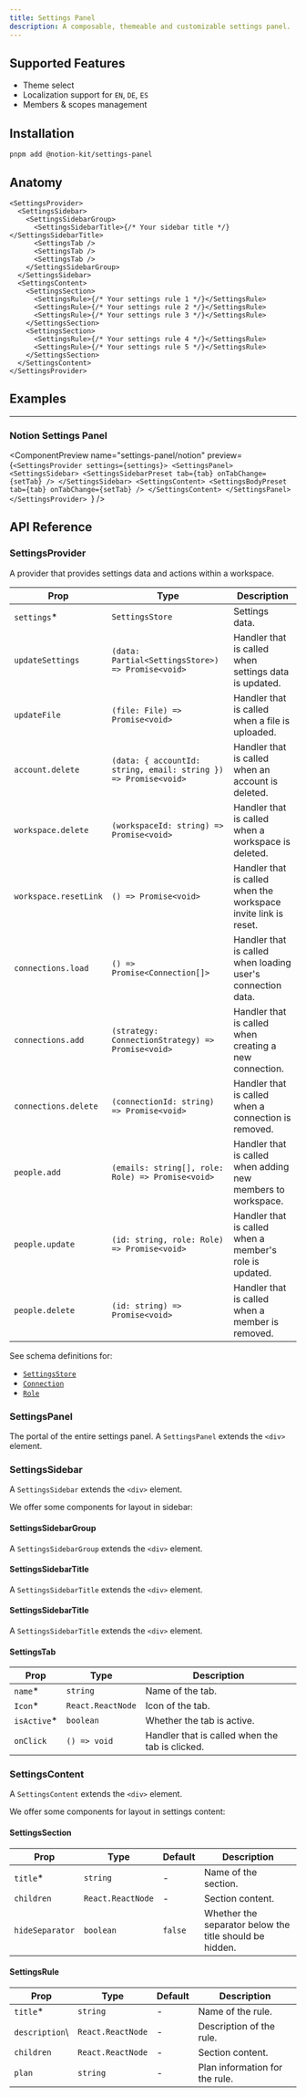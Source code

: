 ```yaml
---
title: Settings Panel
description: A composable, themeable and customizable settings panel.
---
```


<ComponentPreview name="settings-panel/notion" hideCode />

## Supported Features

- Theme select
- Localization support for `EN`, `DE`, `ES`
- Members & scopes management

## Installation

```package-install
pnpm add @notion-kit/settings-panel
```

## Anatomy

```tsx
<SettingsProvider>
  <SettingsSidebar>
    <SettingsSidebarGroup>
      <SettingsSidebarTitle>{/* Your sidebar title */}</SettingsSidebarTitle>
      <SettingsTab />
      <SettingsTab />
      <SettingsTab />
    </SettingsSidebarGroup>
  </SettingsSidebar>
  <SettingsContent>
    <SettingsSection>
      <SettingsRule>{/* Your settings rule 1 */}</SettingsRule>
      <SettingsRule>{/* Your settings rule 2 */}</SettingsRule>
      <SettingsRule>{/* Your settings rule 3 */}</SettingsRule>
    </SettingsSection>
    <SettingsSection>
      <SettingsRule>{/* Your settings rule 4 */}</SettingsRule>
      <SettingsRule>{/* Your settings rule 5 */}</SettingsRule>
    </SettingsSection>
  </SettingsContent>
</SettingsProvider>
```

## Examples

---

### Notion Settings Panel

<ComponentPreview
  name="settings-panel/notion"
  preview={`<SettingsProvider settings={settings}>
    <SettingsPanel>
      <SettingsSidebar>
        <SettingsSidebarPreset tab={tab} onTabChange={setTab} />
      </SettingsSidebar>
      <SettingsContent>
        <SettingsBodyPreset tab={tab} onTabChange={setTab} />
      </SettingsContent>
    </SettingsPanel>
  </SettingsProvider>
  `}
/>

## API Reference

### SettingsProvider

A provider that provides settings data and actions within a workspace.

| Prop                  | Type                                                            | Description                                                     |
| --------------------- | --------------------------------------------------------------- | --------------------------------------------------------------- |
| `settings`\*          | `SettingsStore`                                                 | Settings data.                                                  |
| `updateSettings`      | `(data: Partial<SettingsStore>) => Promise<void>`               | Handler that is called when settings data is updated.           |
| `updateFile`          | `(file: File) => Promise<void>`                                 | Handler that is called when a file is uploaded.                 |
| `account.delete`      | `(data: { accountId: string, email: string }) => Promise<void>` | Handler that is called when an account is deleted.              |
| `workspace.delete`    | `(workspaceId: string) => Promise<void>`                        | Handler that is called when a workspace is deleted.             |
| `workspace.resetLink` | `() => Promise<void>`                                           | Handler that is called when the workspace invite link is reset. |
| `connections.load`    | `() => Promise<Connection[]>`                                   | Handler that is called when loading user's connection data.     |
| `connections.add`     | `(strategy: ConnectionStrategy) => Promise<void>`               | Handler that is called when creating a new connection.          |
| `connections.delete`  | `(connectionId: string) => Promise<void>`                       | Handler that is called when a connection is removed.            |
| `people.add`          | `(emails: string[], role: Role) => Promise<void>`               | Handler that is called when adding new members to workspace.    |
| `people.update`       | `(id: string, role: Role) => Promise<void>`                     | Handler that is called when a member's role is updated.         |
| `people.delete`       | `(id: string) => Promise<void>`                                 | Handler that is called when a member is removed.                |

See schema definitions for:

- [`SettingsStore`](/docs/blocks/settings-panel/objects#settings-store)
- [`Connection`](/docs/blocks/settings-panel/objects#connection)
- [`Role`](/docs/objects/workspace#role)

### SettingsPanel

The portal of the entire settings panel.
A `SettingsPanel` extends the `<div>` element.

### SettingsSidebar

A `SettingsSidebar` extends the `<div>` element.

We offer some components for layout in sidebar:

#### SettingsSidebarGroup

A `SettingsSidebarGroup` extends the `<div>` element.

#### SettingsSidebarTitle

A `SettingsSidebarTitle` extends the `<div>` element.

#### SettingsSidebarTitle

A `SettingsSidebarTitle` extends the `<div>` element.

#### SettingsTab

| Prop         | Type              | Description                                     |
| ------------ | ----------------- | ----------------------------------------------- |
| `name`\*     | `string`          | Name of the tab.                                |
| `Icon`\*     | `React.ReactNode` | Icon of the tab.                                |
| `isActive`\* | `boolean`         | Whether the tab is active.                      |
| `onClick`    | `() => void`      | Handler that is called when the tab is clicked. |

### SettingsContent

A `SettingsContent` extends the `<div>` element.

We offer some components for layout in settings content:

#### SettingsSection

| Prop            | Type              | Default | Description                                             |
| --------------- | ----------------- | ------- | ------------------------------------------------------- |
| `title`\*       | `string`          | -       | Name of the section.                                    |
| `children`      | `React.ReactNode` | -       | Section content.                                        |
| `hideSeparator` | `boolean`         | `false` | Whether the separator below the title should be hidden. |

#### SettingsRule

| Prop            | Type              | Default | Description                    |
| --------------- | ----------------- | ------- | ------------------------------ |
| `title`\*       | `string`          | -       | Name of the rule.              |
| `description`\  | `React.ReactNode` | -       | Description of the rule.       |
| `children`      | `React.ReactNode` | -       | Section content.               |
| `plan`          | `string`          | -       | Plan information for the rule. |
